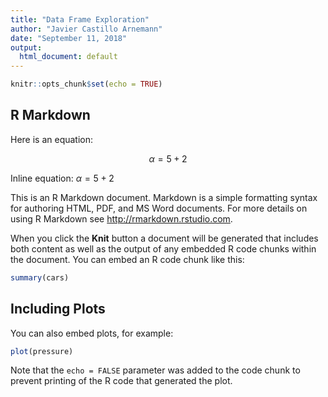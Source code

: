 ```yaml
---
title: "Data Frame Exploration"
author: "Javier Castillo Arnemann"
date: "September 11, 2018"
output: 
  html_document: default
---
```


```r
knitr::opts_chunk$set(echo = TRUE)
```

## R Markdown

Here is an equation:

$$\alpha = 5 + 2$$

Inline equation: $\alpha = 5 + 2$

This is an R Markdown document. Markdown is a simple formatting syntax for authoring HTML, PDF, and MS Word documents. For more details on using R Markdown see <http://rmarkdown.rstudio.com>.

When you click the **Knit** button a document will be generated that includes both content as well as the output of any embedded R code chunks within the document. You can embed an R code chunk like this:

```r
summary(cars)
```

## Including Plots

You can also embed plots, for example:

```r
plot(pressure)
```

Note that the `echo = FALSE` parameter was added to the code chunk to prevent printing of the R code that generated the plot.
